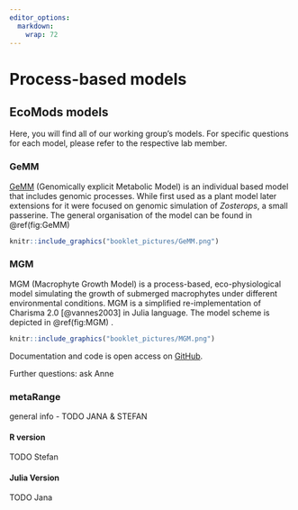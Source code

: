 ```yaml
---
editor_options: 
  markdown: 
    wrap: 72
---
```


# Process-based models

## EcoMods models

Here, you will find all of our working group's models. For specific
questions for each model, please refer to the respective lab member.

### GeMM

[GeMM](https://github.com/CCTB-Ecomods/gemm) (Genomically explicit Metabolic 
Model) is an individual based model that includes genomic processes. While first
used as a plant model later extensions for it were focused on genomic simulation
of *Zosterops*, a small passerine. The general organisation of the model can be
found in \@ref(fig:GeMM)

```r
knitr::include_graphics("booklet_pictures/GeMM.png")
```
### MGM

MGM (Macrophyte Growth Model) is a process-based, eco-physiological
model simulating the growth of submerged macrophytes under different
environmental conditions. MGM is a simplified re-implementation of
Charisma 2.0 [@vannes2003] in Julia language. The model scheme is
depicted in \@ref(fig:MGM) .

```r
knitr::include_graphics("booklet_pictures/MGM.png")
```


Documentation and code is open access on
[GitHub](https://github.com/AnneLew/MGM).

Further questions: ask Anne

### metaRange

general info - TODO JANA & STEFAN

#### R version

TODO Stefan

#### Julia Version

TODO Jana
